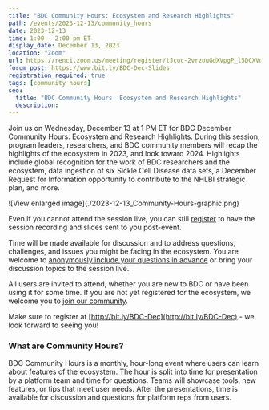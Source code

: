 ```yaml
---
title: "BDC Community Hours: Ecosystem and Research Highlights"
path: /events/2023-12-13/community_hours
date: 2023-12-13
time: 1:00 - 2:00 pm ET
display_date: December 13, 2023
location: "Zoom"
url: https://renci.zoom.us/meeting/register/tJcoc-2vrzouGdXVpgP_l5DCXVd1ONu-nNgj
forum_post: https://www.bit.ly/BDC-Dec-Slides
registration_required: true
tags: [community hours]
seo:
  title: "BDC Community Hours: Ecosystem and Research Highlights"
  description:
---
```


Join us on Wednesday, December 13 at 1 PM ET for BDC December Community Hours: Ecosystem and Research Highlights. During this session, program leaders, researchers, and BDC community members will recap the highlights of the ecosystem in 2023, and look toward 2024. Highlights include global recognition for the work of BDC researchers and the ecosystem, data ingestion of six Sickle Cell Disease data sets, a December Request for Information opportunity to contribute to the NHLBI strategic plan, and more.

<div class="blog-image-section twothirds-width-image blog-image-right">
  ![View enlarged image](./2023-12-13_Community-Hours-graphic.png)
</div>

Even if you cannot attend the session live, you can still [register](http://bit.ly/BDC-Dec) to have the session recording and slides sent to you post-event.

Time will be made available for discussion and to address questions, challenges, and issues you might be facing in the ecosystem. You are welcome to [anonymously include your questions in advance](https://forms.gle/iPifJTM5q2eeKa7UA) or bring your discussion topics to the session live.

All users are invited to attend, whether you are new to BDC or have been using it for some time. If you are not yet registered for the ecosystem, we welcome you to [join our community](/join-bdc/).

Make sure to register at [http://bit.ly/BDC-Dec](http://bit.ly/BDC-Dec) - we look forward to seeing you!

### What are Community Hours?

BDC Community Hours is a monthly, hour-long event where users can learn about features of the ecosystem. The hour is split into time for presentation by a platform team and time for questions. Teams will showcase tools, new features, or tips that meet user needs. After the presentations, time is available for discussion and questions for platform reps from users.